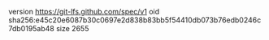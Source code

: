 version https://git-lfs.github.com/spec/v1
oid sha256:e45c20e6087b30c0697e2d838b83bb5f54410db073b76edb0246c7db0195ab48
size 2655
